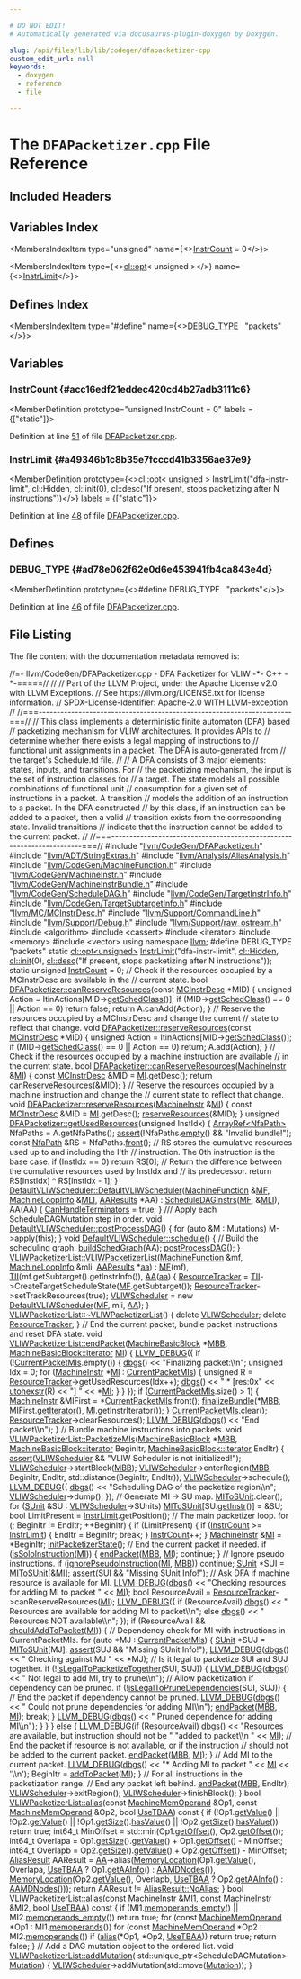 ```yaml
---

# DO NOT EDIT!
# Automatically generated via docusaurus-plugin-doxygen by Doxygen.

slug: /api/files/lib/lib/codegen/dfapacketizer-cpp
custom_edit_url: null
keywords:
  - doxygen
  - reference
  - file

---
```





# The `DFAPacketizer.cpp` File Reference

<DoxygenPage pluginConfig={pluginConfig}>



## Included Headers

<IncludesList>
<IncludesListItem
  filePath="llvm/CodeGen/DFAPacketizer.h"
  permalink="/docs/api/files/include/include/llvm/include/llvm/codegen/dfapacketizer-h"
  isLocal="true" />
<IncludesListItem
  filePath="llvm/ADT/StringExtras.h"
  permalink="/docs/api/files/include/include/llvm/include/llvm/adt/stringextras-h"
  isLocal="true" />
<IncludesListItem
  filePath="llvm/Analysis/AliasAnalysis.h"
  permalink="/docs/api/files/include/include/llvm/include/llvm/analysis/aliasanalysis-h"
  isLocal="true" />
<IncludesListItem
  filePath="llvm/CodeGen/MachineFunction.h"
  permalink="/docs/api/files/include/include/llvm/include/llvm/codegen/machinefunction-h"
  isLocal="true" />
<IncludesListItem
  filePath="llvm/CodeGen/MachineInstr.h"
  permalink="/docs/api/files/include/include/llvm/include/llvm/codegen/machineinstr-h"
  isLocal="true" />
<IncludesListItem
  filePath="llvm/CodeGen/MachineInstrBundle.h"
  permalink="/docs/api/files/include/include/llvm/include/llvm/codegen/machineinstrbundle-h"
  isLocal="true" />
<IncludesListItem
  filePath="llvm/CodeGen/ScheduleDAG.h"
  permalink="/docs/api/files/include/include/llvm/include/llvm/codegen/scheduledag-h"
  isLocal="true" />
<IncludesListItem
  filePath="llvm/CodeGen/TargetInstrInfo.h"
  permalink="/docs/api/files/include/include/llvm/include/llvm/codegen/targetinstrinfo-h"
  isLocal="true" />
<IncludesListItem
  filePath="llvm/CodeGen/TargetSubtargetInfo.h"
  permalink="/docs/api/files/include/include/llvm/include/llvm/codegen/targetsubtargetinfo-h"
  isLocal="true" />
<IncludesListItem
  filePath="llvm/MC/MCInstrDesc.h"
  permalink="/docs/api/files/include/include/llvm/include/llvm/mc/mcinstrdesc-h"
  isLocal="true" />
<IncludesListItem
  filePath="llvm/Support/CommandLine.h"
  permalink="/docs/api/files/include/include/llvm/include/llvm/support/commandline-h"
  isLocal="true" />
<IncludesListItem
  filePath="llvm/Support/Debug.h"
  permalink="/docs/api/files/include/include/llvm/include/llvm/support/debug-h"
  isLocal="true" />
<IncludesListItem
  filePath="llvm/Support/raw_ostream.h"
  permalink="/docs/api/files/include/include/llvm/include/llvm/support/raw-ostream-h"
  isLocal="true" />
<IncludesListItem
  filePath="algorithm"
  permalink=""
  isLocal="false" />
<IncludesListItem
  filePath="cassert"
  permalink=""
  isLocal="false" />
<IncludesListItem
  filePath="iterator"
  permalink=""
  isLocal="false" />
<IncludesListItem
  filePath="memory"
  permalink=""
  isLocal="false" />
<IncludesListItem
  filePath="vector"
  permalink=""
  isLocal="false" />
</IncludesList>

## Variables Index

<MembersIndex>

<MembersIndexItem
  type="unsigned"
  name={<><a href="#acc16edf21eddec420cd4b27adb3111c6">InstrCount</a> = 0</>}>
</MembersIndexItem>

<MembersIndexItem
  type={<><a href="/docs/api/classes/llvm/cl/opt">cl::opt</a>&lt; unsigned &gt;</>}
  name={<><a href="#a49346b1c8b35e7fcccd41b3356ae37e9">InstrLimit</a></>}>
</MembersIndexItem>

</MembersIndex>

## Defines Index

<MembersIndex>

<MembersIndexItem
  type="#define"
  name={<><a href="#ad78e062f62e0d6e453941fb4ca843e4d">DEBUG&#95;TYPE</a>&nbsp;&nbsp;&nbsp;&quot;packets&quot;</>}>
</MembersIndexItem>

</MembersIndex>


<SectionDefinition>

## Variables

### InstrCount {#acc16edf21eddec420cd4b27adb3111c6}

<MemberDefinition
  prototype="unsigned InstrCount = 0"
  labels = {["static"]}>

Definition at line <a href="#l00051">51</a> of file <a href="/docs/api/files/lib/lib/codegen/dfapacketizer-cpp">DFAPacketizer.cpp</a>.
</MemberDefinition>

### InstrLimit {#a49346b1c8b35e7fcccd41b3356ae37e9}

<MemberDefinition
  prototype={<>cl::opt&lt; unsigned &gt; InstrLimit(&quot;dfa-instr-limit&quot;, cl::Hidden, cl::init(0), cl::desc(&quot;If present, stops packetizing after N instructions&quot;))</>}
  labels = {["static"]}>

Definition at line <a href="#l00048">48</a> of file <a href="/docs/api/files/lib/lib/codegen/dfapacketizer-cpp">DFAPacketizer.cpp</a>.
</MemberDefinition>

</SectionDefinition>

<SectionDefinition>

## Defines

### DEBUG&#95;TYPE {#ad78e062f62e0d6e453941fb4ca843e4d}

<MemberDefinition
  prototype={<>#define DEBUG&#95;TYPE&nbsp;&nbsp;&nbsp;&quot;packets&quot;</>}>

Definition at line <a href="#l00046">46</a> of file <a href="/docs/api/files/lib/lib/codegen/dfapacketizer-cpp">DFAPacketizer.cpp</a>.
</MemberDefinition>

</SectionDefinition>

## File Listing

The file content with the documentation metadata removed is:

<ProgramListing>

<Link id="l00001" /><CodeLine lineNumber="1"><Highlight kind="comment">//=- llvm/CodeGen/DFAPacketizer.cpp - DFA Packetizer for VLIW -&#42;- C++ -&#42;-=====//</Highlight><Highlight kind="normal"></Highlight></CodeLine>
<Link id="l00002" /><CodeLine lineNumber="2"><Highlight kind="normal"></Highlight><Highlight kind="comment">//</Highlight><Highlight kind="normal"></Highlight></CodeLine>
<Link id="l00003" /><CodeLine lineNumber="3"><Highlight kind="normal"></Highlight><Highlight kind="comment">// Part of the LLVM Project, under the Apache License v2.0 with LLVM Exceptions.</Highlight><Highlight kind="normal"></Highlight></CodeLine>
<Link id="l00004" /><CodeLine lineNumber="4"><Highlight kind="normal"></Highlight><Highlight kind="comment">// See https://llvm.org/LICENSE.txt for license information.</Highlight><Highlight kind="normal"></Highlight></CodeLine>
<Link id="l00005" /><CodeLine lineNumber="5"><Highlight kind="normal"></Highlight><Highlight kind="comment">// SPDX-License-Identifier: Apache-2.0 WITH LLVM-exception</Highlight><Highlight kind="normal"></Highlight></CodeLine>
<Link id="l00006" /><CodeLine lineNumber="6"><Highlight kind="normal"></Highlight><Highlight kind="comment">//</Highlight><Highlight kind="normal"></Highlight></CodeLine>
<Link id="l00007" /><CodeLine lineNumber="7"><Highlight kind="normal"></Highlight><Highlight kind="comment">//===----------------------------------------------------------------------===//</Highlight><Highlight kind="normal"></Highlight></CodeLine>
<Link id="l00008" /><CodeLine lineNumber="8"><Highlight kind="normal"></Highlight><Highlight kind="comment">// This class implements a deterministic finite automaton (DFA) based</Highlight><Highlight kind="normal"></Highlight></CodeLine>
<Link id="l00009" /><CodeLine lineNumber="9"><Highlight kind="normal"></Highlight><Highlight kind="comment">// packetizing mechanism for VLIW architectures. It provides APIs to</Highlight><Highlight kind="normal"></Highlight></CodeLine>
<Link id="l00010" /><CodeLine lineNumber="10"><Highlight kind="normal"></Highlight><Highlight kind="comment">// determine whether there exists a legal mapping of instructions to</Highlight><Highlight kind="normal"></Highlight></CodeLine>
<Link id="l00011" /><CodeLine lineNumber="11"><Highlight kind="normal"></Highlight><Highlight kind="comment">// functional unit assignments in a packet. The DFA is auto-generated from</Highlight><Highlight kind="normal"></Highlight></CodeLine>
<Link id="l00012" /><CodeLine lineNumber="12"><Highlight kind="normal"></Highlight><Highlight kind="comment">// the target&#39;s Schedule.td file.</Highlight><Highlight kind="normal"></Highlight></CodeLine>
<Link id="l00013" /><CodeLine lineNumber="13"><Highlight kind="normal"></Highlight><Highlight kind="comment">//</Highlight><Highlight kind="normal"></Highlight></CodeLine>
<Link id="l00014" /><CodeLine lineNumber="14"><Highlight kind="normal"></Highlight><Highlight kind="comment">// A DFA consists of 3 major elements: states, inputs, and transitions. For</Highlight><Highlight kind="normal"></Highlight></CodeLine>
<Link id="l00015" /><CodeLine lineNumber="15"><Highlight kind="normal"></Highlight><Highlight kind="comment">// the packetizing mechanism, the input is the set of instruction classes for</Highlight><Highlight kind="normal"></Highlight></CodeLine>
<Link id="l00016" /><CodeLine lineNumber="16"><Highlight kind="normal"></Highlight><Highlight kind="comment">// a target. The state models all possible combinations of functional unit</Highlight><Highlight kind="normal"></Highlight></CodeLine>
<Link id="l00017" /><CodeLine lineNumber="17"><Highlight kind="normal"></Highlight><Highlight kind="comment">// consumption for a given set of instructions in a packet. A transition</Highlight><Highlight kind="normal"></Highlight></CodeLine>
<Link id="l00018" /><CodeLine lineNumber="18"><Highlight kind="normal"></Highlight><Highlight kind="comment">// models the addition of an instruction to a packet. In the DFA constructed</Highlight><Highlight kind="normal"></Highlight></CodeLine>
<Link id="l00019" /><CodeLine lineNumber="19"><Highlight kind="normal"></Highlight><Highlight kind="comment">// by this class, if an instruction can be added to a packet, then a valid</Highlight><Highlight kind="normal"></Highlight></CodeLine>
<Link id="l00020" /><CodeLine lineNumber="20"><Highlight kind="normal"></Highlight><Highlight kind="comment">// transition exists from the corresponding state. Invalid transitions</Highlight><Highlight kind="normal"></Highlight></CodeLine>
<Link id="l00021" /><CodeLine lineNumber="21"><Highlight kind="normal"></Highlight><Highlight kind="comment">// indicate that the instruction cannot be added to the current packet.</Highlight><Highlight kind="normal"></Highlight></CodeLine>
<Link id="l00022" /><CodeLine lineNumber="22"><Highlight kind="normal"></Highlight><Highlight kind="comment">//</Highlight><Highlight kind="normal"></Highlight></CodeLine>
<Link id="l00023" /><CodeLine lineNumber="23"><Highlight kind="normal"></Highlight><Highlight kind="comment">//===----------------------------------------------------------------------===//</Highlight><Highlight kind="normal"></Highlight></CodeLine>
<Link id="l00024" /><CodeLine lineNumber="24"><Highlight kind="normal"></Highlight></CodeLine>
<Link id="l00025" /><CodeLine lineNumber="25"><Highlight kind="normal"></Highlight><Highlight kind="preprocessor">#include &quot;<a href="/docs/api/files/include/include/llvm/include/llvm/codegen/dfapacketizer-h">llvm/CodeGen/DFAPacketizer.h</a>&quot;</Highlight><Highlight kind="normal"></Highlight></CodeLine>
<Link id="l00026" /><CodeLine lineNumber="26"><Highlight kind="normal"></Highlight><Highlight kind="preprocessor">#include &quot;<a href="/docs/api/files/include/include/llvm/include/llvm/adt/stringextras-h">llvm/ADT/StringExtras.h</a>&quot;</Highlight><Highlight kind="normal"></Highlight></CodeLine>
<Link id="l00027" /><CodeLine lineNumber="27"><Highlight kind="normal"></Highlight><Highlight kind="preprocessor">#include &quot;<a href="/docs/api/files/include/include/llvm/include/llvm/analysis/aliasanalysis-h">llvm/Analysis/AliasAnalysis.h</a>&quot;</Highlight><Highlight kind="normal"></Highlight></CodeLine>
<Link id="l00028" /><CodeLine lineNumber="28"><Highlight kind="normal"></Highlight><Highlight kind="preprocessor">#include &quot;<a href="/docs/api/files/include/include/llvm/include/llvm/codegen/machinefunction-h">llvm/CodeGen/MachineFunction.h</a>&quot;</Highlight><Highlight kind="normal"></Highlight></CodeLine>
<Link id="l00029" /><CodeLine lineNumber="29"><Highlight kind="normal"></Highlight><Highlight kind="preprocessor">#include &quot;<a href="/docs/api/files/include/include/llvm/include/llvm/codegen/machineinstr-h">llvm/CodeGen/MachineInstr.h</a>&quot;</Highlight><Highlight kind="normal"></Highlight></CodeLine>
<Link id="l00030" /><CodeLine lineNumber="30"><Highlight kind="normal"></Highlight><Highlight kind="preprocessor">#include &quot;<a href="/docs/api/files/include/include/llvm/include/llvm/codegen/machineinstrbundle-h">llvm/CodeGen/MachineInstrBundle.h</a>&quot;</Highlight><Highlight kind="normal"></Highlight></CodeLine>
<Link id="l00031" /><CodeLine lineNumber="31"><Highlight kind="normal"></Highlight><Highlight kind="preprocessor">#include &quot;<a href="/docs/api/files/include/include/llvm/include/llvm/codegen/scheduledag-h">llvm/CodeGen/ScheduleDAG.h</a>&quot;</Highlight><Highlight kind="normal"></Highlight></CodeLine>
<Link id="l00032" /><CodeLine lineNumber="32"><Highlight kind="normal"></Highlight><Highlight kind="preprocessor">#include &quot;<a href="/docs/api/files/include/include/llvm/include/llvm/codegen/targetinstrinfo-h">llvm/CodeGen/TargetInstrInfo.h</a>&quot;</Highlight><Highlight kind="normal"></Highlight></CodeLine>
<Link id="l00033" /><CodeLine lineNumber="33"><Highlight kind="normal"></Highlight><Highlight kind="preprocessor">#include &quot;<a href="/docs/api/files/include/include/llvm/include/llvm/codegen/targetsubtargetinfo-h">llvm/CodeGen/TargetSubtargetInfo.h</a>&quot;</Highlight><Highlight kind="normal"></Highlight></CodeLine>
<Link id="l00034" /><CodeLine lineNumber="34"><Highlight kind="normal"></Highlight><Highlight kind="preprocessor">#include &quot;<a href="/docs/api/files/include/include/llvm/include/llvm/mc/mcinstrdesc-h">llvm/MC/MCInstrDesc.h</a>&quot;</Highlight><Highlight kind="normal"></Highlight></CodeLine>
<Link id="l00035" /><CodeLine lineNumber="35"><Highlight kind="normal"></Highlight><Highlight kind="preprocessor">#include &quot;<a href="/docs/api/files/include/include/llvm/include/llvm/support/commandline-h">llvm/Support/CommandLine.h</a>&quot;</Highlight><Highlight kind="normal"></Highlight></CodeLine>
<Link id="l00036" /><CodeLine lineNumber="36"><Highlight kind="normal"></Highlight><Highlight kind="preprocessor">#include &quot;<a href="/docs/api/files/include/include/llvm/include/llvm/support/debug-h">llvm/Support/Debug.h</a>&quot;</Highlight><Highlight kind="normal"></Highlight></CodeLine>
<Link id="l00037" /><CodeLine lineNumber="37"><Highlight kind="normal"></Highlight><Highlight kind="preprocessor">#include &quot;<a href="/docs/api/files/include/include/llvm/include/llvm/support/raw-ostream-h">llvm/Support/raw&#95;ostream.h</a>&quot;</Highlight><Highlight kind="normal"></Highlight></CodeLine>
<Link id="l00038" /><CodeLine lineNumber="38"><Highlight kind="normal"></Highlight><Highlight kind="preprocessor">#include &lt;algorithm&gt;</Highlight><Highlight kind="normal"></Highlight></CodeLine>
<Link id="l00039" /><CodeLine lineNumber="39"><Highlight kind="normal"></Highlight><Highlight kind="preprocessor">#include &lt;cassert&gt;</Highlight><Highlight kind="normal"></Highlight></CodeLine>
<Link id="l00040" /><CodeLine lineNumber="40"><Highlight kind="normal"></Highlight><Highlight kind="preprocessor">#include &lt;iterator&gt;</Highlight><Highlight kind="normal"></Highlight></CodeLine>
<Link id="l00041" /><CodeLine lineNumber="41"><Highlight kind="normal"></Highlight><Highlight kind="preprocessor">#include &lt;memory&gt;</Highlight><Highlight kind="normal"></Highlight></CodeLine>
<Link id="l00042" /><CodeLine lineNumber="42"><Highlight kind="normal"></Highlight><Highlight kind="preprocessor">#include &lt;vector&gt;</Highlight><Highlight kind="normal"></Highlight></CodeLine>
<Link id="l00043" /><CodeLine lineNumber="43"><Highlight kind="normal"></Highlight></CodeLine>
<Link id="l00044" /><CodeLine lineNumber="44"><Highlight kind="normal"></Highlight><Highlight kind="keyword">using namespace </Highlight><Highlight kind="normal"><a href="/docs/api/namespaces/llvm">llvm</a>;</Highlight></CodeLine>
<Link id="l00045" /><CodeLine lineNumber="45"><Highlight kind="normal"></Highlight></CodeLine>
<Link id="l00046" /><CodeLine lineNumber="46" lineLink="#ad78e062f62e0d6e453941fb4ca843e4d"><Highlight kind="normal"></Highlight><Highlight kind="preprocessor">#define DEBUG&#95;TYPE &quot;packets&quot;</Highlight><Highlight kind="normal"></Highlight></CodeLine>
<Link id="l00047" /><CodeLine lineNumber="47"><Highlight kind="normal"></Highlight></CodeLine>
<Link id="l00048" /><CodeLine lineNumber="48" lineLink="#a49346b1c8b35e7fcccd41b3356ae37e9"><Highlight kind="normal"></Highlight><Highlight kind="keyword">static</Highlight><Highlight kind="normal"> <a href="/docs/api/classes/llvm/cl/opt">cl::opt&lt;unsigned&gt;</a> <a href="#a49346b1c8b35e7fcccd41b3356ae37e9">InstrLimit</a>(</Highlight><Highlight kind="stringliteral">&quot;dfa-instr-limit&quot;</Highlight><Highlight kind="normal">, <a href="/docs/api/namespaces/llvm/cl/#a68075925a54790e71ca790e1d4f21a40a263ac008d8d31f13ce460395fc4cf7e6">cl::Hidden</a>,</Highlight></CodeLine>
<Link id="l00049" /><CodeLine lineNumber="49"><Highlight kind="normal">  <a href="/docs/api/namespaces/llvm/cl/#ac12e6a8f3a1b511f0dee2ed6de0ae806">cl::init</a>(0), <a href="/docs/api/structs/llvm/cl/desc">cl::desc</a>(</Highlight><Highlight kind="stringliteral">&quot;If present, stops packetizing after N instructions&quot;</Highlight><Highlight kind="normal">));</Highlight></CodeLine>
<Link id="l00050" /><CodeLine lineNumber="50"><Highlight kind="normal"></Highlight></CodeLine>
<Link id="l00051" /><CodeLine lineNumber="51" lineLink="#acc16edf21eddec420cd4b27adb3111c6"><Highlight kind="normal"></Highlight><Highlight kind="keyword">static</Highlight><Highlight kind="normal"> </Highlight><Highlight kind="keywordtype">unsigned</Highlight><Highlight kind="normal"> <a href="#acc16edf21eddec420cd4b27adb3111c6">InstrCount</a> = 0;</Highlight></CodeLine>
<Link id="l00052" /><CodeLine lineNumber="52"><Highlight kind="normal"></Highlight></CodeLine>
<Link id="l00053" /><CodeLine lineNumber="53"><Highlight kind="normal"></Highlight><Highlight kind="comment">// Check if the resources occupied by a MCInstrDesc are available in the</Highlight><Highlight kind="normal"></Highlight></CodeLine>
<Link id="l00054" /><CodeLine lineNumber="54"><Highlight kind="normal"></Highlight><Highlight kind="comment">// current state.</Highlight><Highlight kind="normal"></Highlight></CodeLine>
<Link id="l00055" /><CodeLine lineNumber="55" lineLink="/docs/api/classes/llvm/dfapacketizer/#a7d2a8458e65d32d20a3ff84610bef308"><Highlight kind="normal"></Highlight><Highlight kind="keywordtype">bool</Highlight><Highlight kind="normal"> <a href="/docs/api/classes/llvm/dfapacketizer/#a7d2a8458e65d32d20a3ff84610bef308">DFAPacketizer::canReserveResources</a>(</Highlight><Highlight kind="keyword">const</Highlight><Highlight kind="normal"> <a href="/docs/api/classes/llvm/mcinstrdesc">MCInstrDesc</a> &#42;MID) &#123;</Highlight></CodeLine>
<Link id="l00056" /><CodeLine lineNumber="56"><Highlight kind="normal">  </Highlight><Highlight kind="keywordtype">unsigned</Highlight><Highlight kind="normal"> Action = ItinActions&#91;MID-&gt;<a href="/docs/api/classes/llvm/mcinstrdesc/#a03a564c2840cb8d27314596549fc04b8">getSchedClass</a>()&#93;;</Highlight></CodeLine>
<Link id="l00057" /><CodeLine lineNumber="57"><Highlight kind="normal">  </Highlight><Highlight kind="keywordflow">if</Highlight><Highlight kind="normal"> (MID-&gt;<a href="/docs/api/classes/llvm/mcinstrdesc/#a03a564c2840cb8d27314596549fc04b8">getSchedClass</a>() == 0 || Action == 0)</Highlight></CodeLine>
<Link id="l00058" /><CodeLine lineNumber="58"><Highlight kind="normal">    </Highlight><Highlight kind="keywordflow">return</Highlight><Highlight kind="normal"> </Highlight><Highlight kind="keyword">false</Highlight><Highlight kind="normal">;</Highlight></CodeLine>
<Link id="l00059" /><CodeLine lineNumber="59"><Highlight kind="normal">  </Highlight><Highlight kind="keywordflow">return</Highlight><Highlight kind="normal"> A.canAdd(Action);</Highlight></CodeLine>
<Link id="l00060" /><CodeLine lineNumber="60"><Highlight kind="normal">&#125;</Highlight></CodeLine>
<Link id="l00061" /><CodeLine lineNumber="61"><Highlight kind="normal"></Highlight></CodeLine>
<Link id="l00062" /><CodeLine lineNumber="62"><Highlight kind="normal"></Highlight><Highlight kind="comment">// Reserve the resources occupied by a MCInstrDesc and change the current</Highlight><Highlight kind="normal"></Highlight></CodeLine>
<Link id="l00063" /><CodeLine lineNumber="63"><Highlight kind="normal"></Highlight><Highlight kind="comment">// state to reflect that change.</Highlight><Highlight kind="normal"></Highlight></CodeLine>
<Link id="l00064" /><CodeLine lineNumber="64" lineLink="/docs/api/classes/llvm/dfapacketizer/#a9d9616a84ad6dd4722956b2765d5017b"><Highlight kind="normal"></Highlight><Highlight kind="keywordtype">void</Highlight><Highlight kind="normal"> <a href="/docs/api/classes/llvm/dfapacketizer/#a9d9616a84ad6dd4722956b2765d5017b">DFAPacketizer::reserveResources</a>(</Highlight><Highlight kind="keyword">const</Highlight><Highlight kind="normal"> <a href="/docs/api/classes/llvm/mcinstrdesc">MCInstrDesc</a> &#42;MID) &#123;</Highlight></CodeLine>
<Link id="l00065" /><CodeLine lineNumber="65"><Highlight kind="normal">  </Highlight><Highlight kind="keywordtype">unsigned</Highlight><Highlight kind="normal"> Action = ItinActions&#91;MID-&gt;<a href="/docs/api/classes/llvm/mcinstrdesc/#a03a564c2840cb8d27314596549fc04b8">getSchedClass</a>()&#93;;</Highlight></CodeLine>
<Link id="l00066" /><CodeLine lineNumber="66"><Highlight kind="normal">  </Highlight><Highlight kind="keywordflow">if</Highlight><Highlight kind="normal"> (MID-&gt;<a href="/docs/api/classes/llvm/mcinstrdesc/#a03a564c2840cb8d27314596549fc04b8">getSchedClass</a>() == 0 || Action == 0)</Highlight></CodeLine>
<Link id="l00067" /><CodeLine lineNumber="67"><Highlight kind="normal">    </Highlight><Highlight kind="keywordflow">return</Highlight><Highlight kind="normal">;</Highlight></CodeLine>
<Link id="l00068" /><CodeLine lineNumber="68"><Highlight kind="normal">  A.add(Action);</Highlight></CodeLine>
<Link id="l00069" /><CodeLine lineNumber="69"><Highlight kind="normal">&#125;</Highlight></CodeLine>
<Link id="l00070" /><CodeLine lineNumber="70"><Highlight kind="normal"></Highlight></CodeLine>
<Link id="l00071" /><CodeLine lineNumber="71"><Highlight kind="normal"></Highlight><Highlight kind="comment">// Check if the resources occupied by a machine instruction are available</Highlight><Highlight kind="normal"></Highlight></CodeLine>
<Link id="l00072" /><CodeLine lineNumber="72"><Highlight kind="normal"></Highlight><Highlight kind="comment">// in the current state.</Highlight><Highlight kind="normal"></Highlight></CodeLine>
<Link id="l00073" /><CodeLine lineNumber="73" lineLink="/docs/api/classes/llvm/dfapacketizer/#aa494c1ccd323f2e4cd325d0ae84287f8"><Highlight kind="normal"></Highlight><Highlight kind="keywordtype">bool</Highlight><Highlight kind="normal"> <a href="/docs/api/classes/llvm/dfapacketizer/#a7d2a8458e65d32d20a3ff84610bef308">DFAPacketizer::canReserveResources</a>(<a href="/docs/api/classes/llvm/machineinstr">MachineInstr</a> &amp;<a href="/docs/api/files/lib/lib/codegen/lib/codegen/globalisel/irtranslator-cpp/#abe44dfdea65b4f7e11e0a608ab708b76">MI</a>) &#123;</Highlight></CodeLine>
<Link id="l00074" /><CodeLine lineNumber="74"><Highlight kind="normal">  </Highlight><Highlight kind="keyword">const</Highlight><Highlight kind="normal"> <a href="/docs/api/classes/llvm/mcinstrdesc">MCInstrDesc</a> &amp;MID = <a href="/docs/api/files/lib/lib/codegen/lib/codegen/globalisel/irtranslator-cpp/#abe44dfdea65b4f7e11e0a608ab708b76">MI</a>.getDesc();</Highlight></CodeLine>
<Link id="l00075" /><CodeLine lineNumber="75"><Highlight kind="normal">  </Highlight><Highlight kind="keywordflow">return</Highlight><Highlight kind="normal"> <a href="/docs/api/classes/llvm/dfapacketizer/#a7d2a8458e65d32d20a3ff84610bef308">canReserveResources</a>(&amp;MID);</Highlight></CodeLine>
<Link id="l00076" /><CodeLine lineNumber="76"><Highlight kind="normal">&#125;</Highlight></CodeLine>
<Link id="l00077" /><CodeLine lineNumber="77"><Highlight kind="normal"></Highlight></CodeLine>
<Link id="l00078" /><CodeLine lineNumber="78"><Highlight kind="normal"></Highlight><Highlight kind="comment">// Reserve the resources occupied by a machine instruction and change the</Highlight><Highlight kind="normal"></Highlight></CodeLine>
<Link id="l00079" /><CodeLine lineNumber="79"><Highlight kind="normal"></Highlight><Highlight kind="comment">// current state to reflect that change.</Highlight><Highlight kind="normal"></Highlight></CodeLine>
<Link id="l00080" /><CodeLine lineNumber="80" lineLink="/docs/api/classes/llvm/dfapacketizer/#ab125ad75eb5ad112b53b0877d6b0585a"><Highlight kind="normal"></Highlight><Highlight kind="keywordtype">void</Highlight><Highlight kind="normal"> <a href="/docs/api/classes/llvm/dfapacketizer/#a9d9616a84ad6dd4722956b2765d5017b">DFAPacketizer::reserveResources</a>(<a href="/docs/api/classes/llvm/machineinstr">MachineInstr</a> &amp;<a href="/docs/api/files/lib/lib/codegen/lib/codegen/globalisel/irtranslator-cpp/#abe44dfdea65b4f7e11e0a608ab708b76">MI</a>) &#123;</Highlight></CodeLine>
<Link id="l00081" /><CodeLine lineNumber="81"><Highlight kind="normal">  </Highlight><Highlight kind="keyword">const</Highlight><Highlight kind="normal"> <a href="/docs/api/classes/llvm/mcinstrdesc">MCInstrDesc</a> &amp;MID = <a href="/docs/api/files/lib/lib/codegen/lib/codegen/globalisel/irtranslator-cpp/#abe44dfdea65b4f7e11e0a608ab708b76">MI</a>.getDesc();</Highlight></CodeLine>
<Link id="l00082" /><CodeLine lineNumber="82"><Highlight kind="normal">  <a href="/docs/api/classes/llvm/dfapacketizer/#a9d9616a84ad6dd4722956b2765d5017b">reserveResources</a>(&amp;MID);</Highlight></CodeLine>
<Link id="l00083" /><CodeLine lineNumber="83"><Highlight kind="normal">&#125;</Highlight></CodeLine>
<Link id="l00084" /><CodeLine lineNumber="84"><Highlight kind="normal"></Highlight></CodeLine>
<Link id="l00085" /><CodeLine lineNumber="85" lineLink="/docs/api/classes/llvm/dfapacketizer/#a0afd27b8b7741b32607d3c24dd91eff5"><Highlight kind="normal"></Highlight><Highlight kind="keywordtype">unsigned</Highlight><Highlight kind="normal"> <a href="/docs/api/classes/llvm/dfapacketizer/#a0afd27b8b7741b32607d3c24dd91eff5">DFAPacketizer::getUsedResources</a>(</Highlight><Highlight kind="keywordtype">unsigned</Highlight><Highlight kind="normal"> InstIdx) &#123;</Highlight></CodeLine>
<Link id="l00086" /><CodeLine lineNumber="86"><Highlight kind="normal">  <a href="/docs/api/classes/llvm/arrayref">ArrayRef&lt;NfaPath&gt;</a> NfaPaths = A.getNfaPaths();</Highlight></CodeLine>
<Link id="l00087" /><CodeLine lineNumber="87"><Highlight kind="normal">  <a href="/docs/api/files/lib/lib/target/lib/target/amdgpu/silowercontrolflow-cpp/#a4868c5d81c5ccc98c47aeab6244346a0">assert</a>(!NfaPaths.<a href="/docs/api/classes/llvm/arrayref/#ac835b8735b1b2faec0efdca236e37d94">empty</a>() &amp;&amp; </Highlight><Highlight kind="stringliteral">&quot;Invalid bundle!&quot;</Highlight><Highlight kind="normal">);</Highlight></CodeLine>
<Link id="l00088" /><CodeLine lineNumber="88"><Highlight kind="normal">  </Highlight><Highlight kind="keyword">const</Highlight><Highlight kind="normal"> <a href="/docs/api/namespaces/llvm/#a7c51673db3dd1c6d2088fc30224393d3">NfaPath</a> &amp;RS = NfaPaths.<a href="/docs/api/classes/llvm/arrayref/#a721fc555cb3d8dc2a1a680dcc2ce69b2">front</a>();</Highlight></CodeLine>
<Link id="l00089" /><CodeLine lineNumber="89"><Highlight kind="normal"></Highlight></CodeLine>
<Link id="l00090" /><CodeLine lineNumber="90"><Highlight kind="normal">  </Highlight><Highlight kind="comment">// RS stores the cumulative resources used up to and including the I&#39;th</Highlight><Highlight kind="normal"></Highlight></CodeLine>
<Link id="l00091" /><CodeLine lineNumber="91"><Highlight kind="normal">  </Highlight><Highlight kind="comment">// instruction. The 0th instruction is the base case.</Highlight><Highlight kind="normal"></Highlight></CodeLine>
<Link id="l00092" /><CodeLine lineNumber="92"><Highlight kind="normal">  </Highlight><Highlight kind="keywordflow">if</Highlight><Highlight kind="normal"> (InstIdx == 0)</Highlight></CodeLine>
<Link id="l00093" /><CodeLine lineNumber="93"><Highlight kind="normal">    </Highlight><Highlight kind="keywordflow">return</Highlight><Highlight kind="normal"> RS&#91;0&#93;;</Highlight></CodeLine>
<Link id="l00094" /><CodeLine lineNumber="94"><Highlight kind="normal">  </Highlight><Highlight kind="comment">// Return the difference between the cumulative resources used by InstIdx and</Highlight><Highlight kind="normal"></Highlight></CodeLine>
<Link id="l00095" /><CodeLine lineNumber="95"><Highlight kind="normal">  </Highlight><Highlight kind="comment">// its predecessor.</Highlight><Highlight kind="normal"></Highlight></CodeLine>
<Link id="l00096" /><CodeLine lineNumber="96"><Highlight kind="normal">  </Highlight><Highlight kind="keywordflow">return</Highlight><Highlight kind="normal"> RS&#91;InstIdx&#93; ^ RS&#91;InstIdx - 1&#93;;</Highlight></CodeLine>
<Link id="l00097" /><CodeLine lineNumber="97"><Highlight kind="normal">&#125;</Highlight></CodeLine>
<Link id="l00098" /><CodeLine lineNumber="98"><Highlight kind="normal"></Highlight></CodeLine>
<Link id="l00099" /><CodeLine lineNumber="99" lineLink="/docs/api/classes/llvm/defaultvliwscheduler/#a7c1a62bfba2908fff478bff6b2242d23"><Highlight kind="normal"><a href="/docs/api/classes/llvm/defaultvliwscheduler/#a7c1a62bfba2908fff478bff6b2242d23">DefaultVLIWScheduler::DefaultVLIWScheduler</a>(<a href="/docs/api/classes/llvm/machinefunction">MachineFunction</a> &amp;<a href="/docs/api/classes/llvm/scheduledag/#a5a3d3d075a208011a24a0918b58d7daa">MF</a>,</Highlight></CodeLine>
<Link id="l00100" /><CodeLine lineNumber="100"><Highlight kind="normal">                                           <a href="/docs/api/classes/llvm/machineloopinfo">MachineLoopInfo</a> &amp;<a href="/docs/api/classes/llvm/scheduledaginstrs/#ad2b3e1939f6f39819ad55c714deefad6">MLI</a>,</Highlight></CodeLine>
<Link id="l00101" /><CodeLine lineNumber="101"><Highlight kind="normal">                                           <a href="/docs/api/classes/llvm/aaresults">AAResults</a> &#42;AA)</Highlight></CodeLine>
<Link id="l00102" /><CodeLine lineNumber="102"><Highlight kind="normal">    : <a href="/docs/api/classes/llvm/scheduledaginstrs/#a5bcb745a3e78c329d1431608b1f51c25">ScheduleDAGInstrs</a>(<a href="/docs/api/classes/llvm/scheduledag/#a5a3d3d075a208011a24a0918b58d7daa">MF</a>, &amp;<a href="/docs/api/classes/llvm/scheduledaginstrs/#ad2b3e1939f6f39819ad55c714deefad6">MLI</a>), AA(AA) &#123;</Highlight></CodeLine>
<Link id="l00103" /><CodeLine lineNumber="103"><Highlight kind="normal">  <a href="/docs/api/classes/llvm/scheduledaginstrs/#a2ad332011e2040d133de24f33cf3f4cd">CanHandleTerminators</a> = </Highlight><Highlight kind="keyword">true</Highlight><Highlight kind="normal">;</Highlight></CodeLine>
<Link id="l00104" /><CodeLine lineNumber="104"><Highlight kind="normal">&#125;</Highlight></CodeLine>
<Link id="l00105" /><CodeLine lineNumber="105"><Highlight kind="normal"></Highlight><Highlight kind="comment"></Highlight></CodeLine>
<Link id="l00106" /><CodeLine lineNumber="106"><Highlight kind="comment">/// Apply each ScheduleDAGMutation step in order.</Highlight><Highlight kind="normal"></Highlight></CodeLine>
<Link id="l00107" /><CodeLine lineNumber="107" lineLink="/docs/api/classes/llvm/defaultvliwscheduler/#a2203099858cd3897b63e5361be52a1cd"><Highlight kind="normal"></Highlight><Highlight kind="keywordtype">void</Highlight><Highlight kind="normal"> <a href="/docs/api/classes/llvm/defaultvliwscheduler/#a2203099858cd3897b63e5361be52a1cd">DefaultVLIWScheduler::postProcessDAG</a>() &#123;</Highlight></CodeLine>
<Link id="l00108" /><CodeLine lineNumber="108"><Highlight kind="normal">  </Highlight><Highlight kind="keywordflow">for</Highlight><Highlight kind="normal"> (</Highlight><Highlight kind="keyword">auto</Highlight><Highlight kind="normal"> &amp;M : Mutations)</Highlight></CodeLine>
<Link id="l00109" /><CodeLine lineNumber="109"><Highlight kind="normal">    M-&gt;apply(</Highlight><Highlight kind="keyword">this</Highlight><Highlight kind="normal">);</Highlight></CodeLine>
<Link id="l00110" /><CodeLine lineNumber="110"><Highlight kind="normal">&#125;</Highlight></CodeLine>
<Link id="l00111" /><CodeLine lineNumber="111"><Highlight kind="normal"></Highlight></CodeLine>
<Link id="l00112" /><CodeLine lineNumber="112" lineLink="/docs/api/classes/llvm/defaultvliwscheduler/#a72b9c4f9a9fe8ef321b387a3cfca73cd"><Highlight kind="normal"></Highlight><Highlight kind="keywordtype">void</Highlight><Highlight kind="normal"> <a href="/docs/api/classes/llvm/defaultvliwscheduler/#a72b9c4f9a9fe8ef321b387a3cfca73cd">DefaultVLIWScheduler::schedule</a>() &#123;</Highlight></CodeLine>
<Link id="l00113" /><CodeLine lineNumber="113"><Highlight kind="normal">  </Highlight><Highlight kind="comment">// Build the scheduling graph.</Highlight><Highlight kind="normal"></Highlight></CodeLine>
<Link id="l00114" /><CodeLine lineNumber="114"><Highlight kind="normal">  <a href="/docs/api/classes/llvm/scheduledaginstrs/#ab580983de4f7b69ebcca992be9cb3223">buildSchedGraph</a>(AA);</Highlight></CodeLine>
<Link id="l00115" /><CodeLine lineNumber="115"><Highlight kind="normal">  <a href="/docs/api/classes/llvm/defaultvliwscheduler/#a2203099858cd3897b63e5361be52a1cd">postProcessDAG</a>();</Highlight></CodeLine>
<Link id="l00116" /><CodeLine lineNumber="116"><Highlight kind="normal">&#125;</Highlight></CodeLine>
<Link id="l00117" /><CodeLine lineNumber="117"><Highlight kind="normal"></Highlight></CodeLine>
<Link id="l00118" /><CodeLine lineNumber="118" lineLink="/docs/api/classes/llvm/vliwpacketizerlist/#a1535a24a0c1b6049bba8cce276f8033f"><Highlight kind="normal"><a href="/docs/api/classes/llvm/vliwpacketizerlist/#a1535a24a0c1b6049bba8cce276f8033f">VLIWPacketizerList::VLIWPacketizerList</a>(<a href="/docs/api/classes/llvm/machinefunction">MachineFunction</a> &amp;mf,</Highlight></CodeLine>
<Link id="l00119" /><CodeLine lineNumber="119"><Highlight kind="normal">                                       <a href="/docs/api/classes/llvm/machineloopinfo">MachineLoopInfo</a> &amp;mli, <a href="/docs/api/classes/llvm/aaresults">AAResults</a> &#42;<a href="/docs/api/files/lib/lib/analysis/aliasanalysis-cpp/#a74b87337454200d4d33f80c4663dc5e5">aa</a>)</Highlight></CodeLine>
<Link id="l00120" /><CodeLine lineNumber="120"><Highlight kind="normal">    : <a href="/docs/api/classes/llvm/vliwpacketizerlist/#a12b3d85290b815a7b870ea1b841d4288">MF</a>(mf), <a href="/docs/api/classes/llvm/vliwpacketizerlist/#a4f50fd2b4dcd0bfcb409df2903776f45">TII</a>(mf.getSubtarget().getInstrInfo()), <a href="/docs/api/classes/llvm/vliwpacketizerlist/#a34cd7219145832625cfe1d7b5b873c7d">AA</a>(<a href="/docs/api/files/lib/lib/analysis/aliasanalysis-cpp/#a74b87337454200d4d33f80c4663dc5e5">aa</a>) &#123;</Highlight></CodeLine>
<Link id="l00121" /><CodeLine lineNumber="121"><Highlight kind="normal">  <a href="/docs/api/classes/llvm/vliwpacketizerlist/#aa563675151ea61dfc14e8dd078327bc9">ResourceTracker</a> = <a href="/docs/api/classes/llvm/vliwpacketizerlist/#a4f50fd2b4dcd0bfcb409df2903776f45">TII</a>-&gt;CreateTargetScheduleState(<a href="/docs/api/classes/llvm/vliwpacketizerlist/#a12b3d85290b815a7b870ea1b841d4288">MF</a>.getSubtarget());</Highlight></CodeLine>
<Link id="l00122" /><CodeLine lineNumber="122"><Highlight kind="normal">  <a href="/docs/api/classes/llvm/vliwpacketizerlist/#aa563675151ea61dfc14e8dd078327bc9">ResourceTracker</a>-&gt;setTrackResources(</Highlight><Highlight kind="keyword">true</Highlight><Highlight kind="normal">);</Highlight></CodeLine>
<Link id="l00123" /><CodeLine lineNumber="123"><Highlight kind="normal">  <a href="/docs/api/classes/llvm/vliwpacketizerlist/#a8bc4ef70bbaad0768409bc9bc56865ea">VLIWScheduler</a> = </Highlight><Highlight kind="keyword">new</Highlight><Highlight kind="normal"> <a href="/docs/api/classes/llvm/defaultvliwscheduler">DefaultVLIWScheduler</a>(<a href="/docs/api/classes/llvm/vliwpacketizerlist/#a12b3d85290b815a7b870ea1b841d4288">MF</a>, mli, <a href="/docs/api/classes/llvm/vliwpacketizerlist/#a34cd7219145832625cfe1d7b5b873c7d">AA</a>);</Highlight></CodeLine>
<Link id="l00124" /><CodeLine lineNumber="124"><Highlight kind="normal">&#125;</Highlight></CodeLine>
<Link id="l00125" /><CodeLine lineNumber="125"><Highlight kind="normal"></Highlight></CodeLine>
<Link id="l00126" /><CodeLine lineNumber="126" lineLink="/docs/api/classes/llvm/vliwpacketizerlist/#a99817b33ea35dd4c95d91d34d1f94a43"><Highlight kind="normal"><a href="/docs/api/classes/llvm/vliwpacketizerlist/#a99817b33ea35dd4c95d91d34d1f94a43">VLIWPacketizerList::~VLIWPacketizerList</a>() &#123;</Highlight></CodeLine>
<Link id="l00127" /><CodeLine lineNumber="127"><Highlight kind="normal">  </Highlight><Highlight kind="keyword">delete</Highlight><Highlight kind="normal"> <a href="/docs/api/classes/llvm/vliwpacketizerlist/#a8bc4ef70bbaad0768409bc9bc56865ea">VLIWScheduler</a>;</Highlight></CodeLine>
<Link id="l00128" /><CodeLine lineNumber="128"><Highlight kind="normal">  </Highlight><Highlight kind="keyword">delete</Highlight><Highlight kind="normal"> <a href="/docs/api/classes/llvm/vliwpacketizerlist/#aa563675151ea61dfc14e8dd078327bc9">ResourceTracker</a>;</Highlight></CodeLine>
<Link id="l00129" /><CodeLine lineNumber="129"><Highlight kind="normal">&#125;</Highlight></CodeLine>
<Link id="l00130" /><CodeLine lineNumber="130"><Highlight kind="normal"></Highlight></CodeLine>
<Link id="l00131" /><CodeLine lineNumber="131"><Highlight kind="normal"></Highlight><Highlight kind="comment">// End the current packet, bundle packet instructions and reset DFA state.</Highlight><Highlight kind="normal"></Highlight></CodeLine>
<Link id="l00132" /><CodeLine lineNumber="132" lineLink="/docs/api/classes/llvm/vliwpacketizerlist/#ac05188b9f403d9279681683e2a7b3d3e"><Highlight kind="normal"></Highlight><Highlight kind="keywordtype">void</Highlight><Highlight kind="normal"> <a href="/docs/api/classes/llvm/vliwpacketizerlist/#ac05188b9f403d9279681683e2a7b3d3e">VLIWPacketizerList::endPacket</a>(<a href="/docs/api/classes/llvm/machinebasicblock">MachineBasicBlock</a> &#42;<a href="/docs/api/files/lib/lib/target/lib/target/arm/armslshardening-cpp/#a5958512eae2979bd2eb383977996a600">MBB</a>,</Highlight></CodeLine>
<Link id="l00133" /><CodeLine lineNumber="133"><Highlight kind="normal">                                   <a href="/docs/api/classes/llvm/machinebasicblock/#ae34c996b58df9b9ce6695a0c8b70c533">MachineBasicBlock::iterator</a> <a href="/docs/api/files/lib/lib/codegen/lib/codegen/globalisel/irtranslator-cpp/#abe44dfdea65b4f7e11e0a608ab708b76">MI</a>) &#123;</Highlight></CodeLine>
<Link id="l00134" /><CodeLine lineNumber="134"><Highlight kind="normal">  <a href="/docs/api/files/include/include/llvm/include/llvm/support/debug-h/#a196897517069dda1bdb549e24468f7d7">LLVM&#95;DEBUG</a>(&#123;</Highlight></CodeLine>
<Link id="l00135" /><CodeLine lineNumber="135"><Highlight kind="normal">    </Highlight><Highlight kind="keywordflow">if</Highlight><Highlight kind="normal"> (!<a href="/docs/api/classes/llvm/vliwpacketizerlist/#a6ce4208a9adff0d4c41486339da72880">CurrentPacketMIs</a>.empty()) &#123;</Highlight></CodeLine>
<Link id="l00136" /><CodeLine lineNumber="136"><Highlight kind="normal">      <a href="/docs/api/namespaces/llvm/#a7c46c742c31be54870e2038048e6b391">dbgs</a>() &lt;&lt; </Highlight><Highlight kind="stringliteral">&quot;Finalizing packet:\\n&quot;</Highlight><Highlight kind="normal">;</Highlight></CodeLine>
<Link id="l00137" /><CodeLine lineNumber="137"><Highlight kind="normal">      </Highlight><Highlight kind="keywordtype">unsigned</Highlight><Highlight kind="normal"> Idx = 0;</Highlight></CodeLine>
<Link id="l00138" /><CodeLine lineNumber="138"><Highlight kind="normal">      </Highlight><Highlight kind="keywordflow">for</Highlight><Highlight kind="normal"> (<a href="/docs/api/classes/llvm/machineinstr">MachineInstr</a> &#42;<a href="/docs/api/files/lib/lib/codegen/lib/codegen/globalisel/irtranslator-cpp/#abe44dfdea65b4f7e11e0a608ab708b76">MI</a> : <a href="/docs/api/classes/llvm/vliwpacketizerlist/#a6ce4208a9adff0d4c41486339da72880">CurrentPacketMIs</a>) &#123;</Highlight></CodeLine>
<Link id="l00139" /><CodeLine lineNumber="139"><Highlight kind="normal">        </Highlight><Highlight kind="keywordtype">unsigned</Highlight><Highlight kind="normal"> R = <a href="/docs/api/classes/llvm/vliwpacketizerlist/#aa563675151ea61dfc14e8dd078327bc9">ResourceTracker</a>-&gt;getUsedResources(Idx++);</Highlight></CodeLine>
<Link id="l00140" /><CodeLine lineNumber="140"><Highlight kind="normal">        <a href="/docs/api/namespaces/llvm/#a7c46c742c31be54870e2038048e6b391">dbgs</a>() &lt;&lt; </Highlight><Highlight kind="stringliteral">&quot; &#42; &#91;res:0x&quot;</Highlight><Highlight kind="normal"> &lt;&lt; <a href="/docs/api/namespaces/llvm/#a3beda524b0772ca36035db4399a6a571">utohexstr</a>(R) &lt;&lt; </Highlight><Highlight kind="stringliteral">&quot;&#93; &quot;</Highlight><Highlight kind="normal"> &lt;&lt; &#42;<a href="/docs/api/files/lib/lib/codegen/lib/codegen/globalisel/irtranslator-cpp/#abe44dfdea65b4f7e11e0a608ab708b76">MI</a>;</Highlight></CodeLine>
<Link id="l00141" /><CodeLine lineNumber="141"><Highlight kind="normal">      &#125;</Highlight></CodeLine>
<Link id="l00142" /><CodeLine lineNumber="142"><Highlight kind="normal">    &#125;</Highlight></CodeLine>
<Link id="l00143" /><CodeLine lineNumber="143"><Highlight kind="normal">  &#125;);</Highlight></CodeLine>
<Link id="l00144" /><CodeLine lineNumber="144"><Highlight kind="normal">  </Highlight><Highlight kind="keywordflow">if</Highlight><Highlight kind="normal"> (<a href="/docs/api/classes/llvm/vliwpacketizerlist/#a6ce4208a9adff0d4c41486339da72880">CurrentPacketMIs</a>.size() &gt; 1) &#123;</Highlight></CodeLine>
<Link id="l00145" /><CodeLine lineNumber="145"><Highlight kind="normal">    <a href="/docs/api/classes/llvm/machineinstr">MachineInstr</a> &amp;MIFirst = &#42;<a href="/docs/api/classes/llvm/vliwpacketizerlist/#a6ce4208a9adff0d4c41486339da72880">CurrentPacketMIs</a>.front();</Highlight></CodeLine>
<Link id="l00146" /><CodeLine lineNumber="146"><Highlight kind="normal">    <a href="/docs/api/namespaces/llvm/#a077981b5798a5d7a95cec16ece863aeb">finalizeBundle</a>(&#42;<a href="/docs/api/files/lib/lib/target/lib/target/arm/armslshardening-cpp/#a5958512eae2979bd2eb383977996a600">MBB</a>, MIFirst.<a href="/docs/api/classes/llvm/ilist-node-impl/#af719fc783be6589465137d997701a432">getIterator</a>(), <a href="/docs/api/files/lib/lib/codegen/lib/codegen/globalisel/irtranslator-cpp/#abe44dfdea65b4f7e11e0a608ab708b76">MI</a>.getInstrIterator());</Highlight></CodeLine>
<Link id="l00147" /><CodeLine lineNumber="147"><Highlight kind="normal">  &#125;</Highlight></CodeLine>
<Link id="l00148" /><CodeLine lineNumber="148"><Highlight kind="normal">  <a href="/docs/api/classes/llvm/vliwpacketizerlist/#a6ce4208a9adff0d4c41486339da72880">CurrentPacketMIs</a>.clear();</Highlight></CodeLine>
<Link id="l00149" /><CodeLine lineNumber="149"><Highlight kind="normal">  <a href="/docs/api/classes/llvm/vliwpacketizerlist/#aa563675151ea61dfc14e8dd078327bc9">ResourceTracker</a>-&gt;clearResources();</Highlight></CodeLine>
<Link id="l00150" /><CodeLine lineNumber="150"><Highlight kind="normal">  <a href="/docs/api/files/include/include/llvm/include/llvm/support/debug-h/#a196897517069dda1bdb549e24468f7d7">LLVM&#95;DEBUG</a>(<a href="/docs/api/namespaces/llvm/#a7c46c742c31be54870e2038048e6b391">dbgs</a>() &lt;&lt; </Highlight><Highlight kind="stringliteral">&quot;End packet\\n&quot;</Highlight><Highlight kind="normal">);</Highlight></CodeLine>
<Link id="l00151" /><CodeLine lineNumber="151"><Highlight kind="normal">&#125;</Highlight></CodeLine>
<Link id="l00152" /><CodeLine lineNumber="152"><Highlight kind="normal"></Highlight></CodeLine>
<Link id="l00153" /><CodeLine lineNumber="153"><Highlight kind="normal"></Highlight><Highlight kind="comment">// Bundle machine instructions into packets.</Highlight><Highlight kind="normal"></Highlight></CodeLine>
<Link id="l00154" /><CodeLine lineNumber="154" lineLink="/docs/api/classes/llvm/vliwpacketizerlist/#acfb2315913d694fb3f1144279ab75a85"><Highlight kind="normal"></Highlight><Highlight kind="keywordtype">void</Highlight><Highlight kind="normal"> <a href="/docs/api/classes/llvm/vliwpacketizerlist/#acfb2315913d694fb3f1144279ab75a85">VLIWPacketizerList::PacketizeMIs</a>(<a href="/docs/api/classes/llvm/machinebasicblock">MachineBasicBlock</a> &#42;<a href="/docs/api/files/lib/lib/target/lib/target/arm/armslshardening-cpp/#a5958512eae2979bd2eb383977996a600">MBB</a>,</Highlight></CodeLine>
<Link id="l00155" /><CodeLine lineNumber="155"><Highlight kind="normal">                                      <a href="/docs/api/classes/llvm/machinebasicblock/#ae34c996b58df9b9ce6695a0c8b70c533">MachineBasicBlock::iterator</a> BeginItr,</Highlight></CodeLine>
<Link id="l00156" /><CodeLine lineNumber="156"><Highlight kind="normal">                                      <a href="/docs/api/classes/llvm/machinebasicblock/#ae34c996b58df9b9ce6695a0c8b70c533">MachineBasicBlock::iterator</a> EndItr) &#123;</Highlight></CodeLine>
<Link id="l00157" /><CodeLine lineNumber="157"><Highlight kind="normal">  <a href="/docs/api/files/lib/lib/target/lib/target/amdgpu/silowercontrolflow-cpp/#a4868c5d81c5ccc98c47aeab6244346a0">assert</a>(<a href="/docs/api/classes/llvm/vliwpacketizerlist/#a8bc4ef70bbaad0768409bc9bc56865ea">VLIWScheduler</a> &amp;&amp; </Highlight><Highlight kind="stringliteral">&quot;VLIW Scheduler is not initialized!&quot;</Highlight><Highlight kind="normal">);</Highlight></CodeLine>
<Link id="l00158" /><CodeLine lineNumber="158"><Highlight kind="normal">  <a href="/docs/api/classes/llvm/vliwpacketizerlist/#a8bc4ef70bbaad0768409bc9bc56865ea">VLIWScheduler</a>-&gt;startBlock(<a href="/docs/api/files/lib/lib/target/lib/target/arm/armslshardening-cpp/#a5958512eae2979bd2eb383977996a600">MBB</a>);</Highlight></CodeLine>
<Link id="l00159" /><CodeLine lineNumber="159"><Highlight kind="normal">  <a href="/docs/api/classes/llvm/vliwpacketizerlist/#a8bc4ef70bbaad0768409bc9bc56865ea">VLIWScheduler</a>-&gt;enterRegion(<a href="/docs/api/files/lib/lib/target/lib/target/arm/armslshardening-cpp/#a5958512eae2979bd2eb383977996a600">MBB</a>, BeginItr, EndItr,</Highlight></CodeLine>
<Link id="l00160" /><CodeLine lineNumber="160"><Highlight kind="normal">                             std::distance(BeginItr, EndItr));</Highlight></CodeLine>
<Link id="l00161" /><CodeLine lineNumber="161"><Highlight kind="normal">  <a href="/docs/api/classes/llvm/vliwpacketizerlist/#a8bc4ef70bbaad0768409bc9bc56865ea">VLIWScheduler</a>-&gt;schedule();</Highlight></CodeLine>
<Link id="l00162" /><CodeLine lineNumber="162"><Highlight kind="normal"></Highlight></CodeLine>
<Link id="l00163" /><CodeLine lineNumber="163"><Highlight kind="normal">  <a href="/docs/api/files/include/include/llvm/include/llvm/support/debug-h/#a196897517069dda1bdb549e24468f7d7">LLVM&#95;DEBUG</a>(&#123;</Highlight></CodeLine>
<Link id="l00164" /><CodeLine lineNumber="164"><Highlight kind="normal">    <a href="/docs/api/namespaces/llvm/#a7c46c742c31be54870e2038048e6b391">dbgs</a>() &lt;&lt; </Highlight><Highlight kind="stringliteral">&quot;Scheduling DAG of the packetize region\\n&quot;</Highlight><Highlight kind="normal">;</Highlight></CodeLine>
<Link id="l00165" /><CodeLine lineNumber="165"><Highlight kind="normal">    <a href="/docs/api/classes/llvm/vliwpacketizerlist/#a8bc4ef70bbaad0768409bc9bc56865ea">VLIWScheduler</a>-&gt;dump();</Highlight></CodeLine>
<Link id="l00166" /><CodeLine lineNumber="166"><Highlight kind="normal">  &#125;);</Highlight></CodeLine>
<Link id="l00167" /><CodeLine lineNumber="167"><Highlight kind="normal"></Highlight></CodeLine>
<Link id="l00168" /><CodeLine lineNumber="168"><Highlight kind="normal">  </Highlight><Highlight kind="comment">// Generate MI -&gt; SU map.</Highlight><Highlight kind="normal"></Highlight></CodeLine>
<Link id="l00169" /><CodeLine lineNumber="169"><Highlight kind="normal">  <a href="/docs/api/classes/llvm/vliwpacketizerlist/#a73fbb834524be9f7106e907bff83cf06">MIToSUnit</a>.clear();</Highlight></CodeLine>
<Link id="l00170" /><CodeLine lineNumber="170"><Highlight kind="normal">  </Highlight><Highlight kind="keywordflow">for</Highlight><Highlight kind="normal"> (<a href="/docs/api/classes/llvm/sunit">SUnit</a> &amp;SU : <a href="/docs/api/classes/llvm/vliwpacketizerlist/#a8bc4ef70bbaad0768409bc9bc56865ea">VLIWScheduler</a>-&gt;SUnits)</Highlight></CodeLine>
<Link id="l00171" /><CodeLine lineNumber="171"><Highlight kind="normal">    <a href="/docs/api/classes/llvm/vliwpacketizerlist/#a73fbb834524be9f7106e907bff83cf06">MIToSUnit</a>&#91;SU.<a href="/docs/api/classes/llvm/sunit/#afc98c2c5417cad1a90fc4fe241fe8ba4">getInstr</a>()&#93; = &amp;SU;</Highlight></CodeLine>
<Link id="l00172" /><CodeLine lineNumber="172"><Highlight kind="normal"></Highlight></CodeLine>
<Link id="l00173" /><CodeLine lineNumber="173"><Highlight kind="normal">  </Highlight><Highlight kind="keywordtype">bool</Highlight><Highlight kind="normal"> LimitPresent = <a href="#a49346b1c8b35e7fcccd41b3356ae37e9">InstrLimit</a>.getPosition();</Highlight></CodeLine>
<Link id="l00174" /><CodeLine lineNumber="174"><Highlight kind="normal"></Highlight></CodeLine>
<Link id="l00175" /><CodeLine lineNumber="175"><Highlight kind="normal">  </Highlight><Highlight kind="comment">// The main packetizer loop.</Highlight><Highlight kind="normal"></Highlight></CodeLine>
<Link id="l00176" /><CodeLine lineNumber="176"><Highlight kind="normal">  </Highlight><Highlight kind="keywordflow">for</Highlight><Highlight kind="normal"> (; BeginItr != EndItr; ++BeginItr) &#123;</Highlight></CodeLine>
<Link id="l00177" /><CodeLine lineNumber="177"><Highlight kind="normal">    </Highlight><Highlight kind="keywordflow">if</Highlight><Highlight kind="normal"> (LimitPresent) &#123;</Highlight></CodeLine>
<Link id="l00178" /><CodeLine lineNumber="178"><Highlight kind="normal">      </Highlight><Highlight kind="keywordflow">if</Highlight><Highlight kind="normal"> (<a href="#acc16edf21eddec420cd4b27adb3111c6">InstrCount</a> &gt;= <a href="#a49346b1c8b35e7fcccd41b3356ae37e9">InstrLimit</a>) &#123;</Highlight></CodeLine>
<Link id="l00179" /><CodeLine lineNumber="179"><Highlight kind="normal">        EndItr = BeginItr;</Highlight></CodeLine>
<Link id="l00180" /><CodeLine lineNumber="180"><Highlight kind="normal">        </Highlight><Highlight kind="keywordflow">break</Highlight><Highlight kind="normal">;</Highlight></CodeLine>
<Link id="l00181" /><CodeLine lineNumber="181"><Highlight kind="normal">      &#125;</Highlight></CodeLine>
<Link id="l00182" /><CodeLine lineNumber="182"><Highlight kind="normal">      <a href="#acc16edf21eddec420cd4b27adb3111c6">InstrCount</a>++;</Highlight></CodeLine>
<Link id="l00183" /><CodeLine lineNumber="183"><Highlight kind="normal">    &#125;</Highlight></CodeLine>
<Link id="l00184" /><CodeLine lineNumber="184"><Highlight kind="normal">    <a href="/docs/api/classes/llvm/machineinstr">MachineInstr</a> &amp;<a href="/docs/api/files/lib/lib/codegen/lib/codegen/globalisel/irtranslator-cpp/#abe44dfdea65b4f7e11e0a608ab708b76">MI</a> = &#42;BeginItr;</Highlight></CodeLine>
<Link id="l00185" /><CodeLine lineNumber="185"><Highlight kind="normal">    <a href="/docs/api/classes/llvm/vliwpacketizerlist/#ab3369d49af4b9e73ea4946d83113cda5">initPacketizerState</a>();</Highlight></CodeLine>
<Link id="l00186" /><CodeLine lineNumber="186"><Highlight kind="normal"></Highlight></CodeLine>
<Link id="l00187" /><CodeLine lineNumber="187"><Highlight kind="normal">    </Highlight><Highlight kind="comment">// End the current packet if needed.</Highlight><Highlight kind="normal"></Highlight></CodeLine>
<Link id="l00188" /><CodeLine lineNumber="188"><Highlight kind="normal">    </Highlight><Highlight kind="keywordflow">if</Highlight><Highlight kind="normal"> (<a href="/docs/api/classes/llvm/vliwpacketizerlist/#a19245ba7597bdc448d2d9f21865e2b64">isSoloInstruction</a>(<a href="/docs/api/files/lib/lib/codegen/lib/codegen/globalisel/irtranslator-cpp/#abe44dfdea65b4f7e11e0a608ab708b76">MI</a>)) &#123;</Highlight></CodeLine>
<Link id="l00189" /><CodeLine lineNumber="189"><Highlight kind="normal">      <a href="/docs/api/classes/llvm/vliwpacketizerlist/#ac05188b9f403d9279681683e2a7b3d3e">endPacket</a>(<a href="/docs/api/files/lib/lib/target/lib/target/arm/armslshardening-cpp/#a5958512eae2979bd2eb383977996a600">MBB</a>, <a href="/docs/api/files/lib/lib/codegen/lib/codegen/globalisel/irtranslator-cpp/#abe44dfdea65b4f7e11e0a608ab708b76">MI</a>);</Highlight></CodeLine>
<Link id="l00190" /><CodeLine lineNumber="190"><Highlight kind="normal">      </Highlight><Highlight kind="keywordflow">continue</Highlight><Highlight kind="normal">;</Highlight></CodeLine>
<Link id="l00191" /><CodeLine lineNumber="191"><Highlight kind="normal">    &#125;</Highlight></CodeLine>
<Link id="l00192" /><CodeLine lineNumber="192"><Highlight kind="normal"></Highlight></CodeLine>
<Link id="l00193" /><CodeLine lineNumber="193"><Highlight kind="normal">    </Highlight><Highlight kind="comment">// Ignore pseudo instructions.</Highlight><Highlight kind="normal"></Highlight></CodeLine>
<Link id="l00194" /><CodeLine lineNumber="194"><Highlight kind="normal">    </Highlight><Highlight kind="keywordflow">if</Highlight><Highlight kind="normal"> (<a href="/docs/api/classes/llvm/vliwpacketizerlist/#ac0e01bf4eca10a5d5f07920f8cf84fab">ignorePseudoInstruction</a>(<a href="/docs/api/files/lib/lib/codegen/lib/codegen/globalisel/irtranslator-cpp/#abe44dfdea65b4f7e11e0a608ab708b76">MI</a>, <a href="/docs/api/files/lib/lib/target/lib/target/arm/armslshardening-cpp/#a5958512eae2979bd2eb383977996a600">MBB</a>))</Highlight></CodeLine>
<Link id="l00195" /><CodeLine lineNumber="195"><Highlight kind="normal">      </Highlight><Highlight kind="keywordflow">continue</Highlight><Highlight kind="normal">;</Highlight></CodeLine>
<Link id="l00196" /><CodeLine lineNumber="196"><Highlight kind="normal"></Highlight></CodeLine>
<Link id="l00197" /><CodeLine lineNumber="197"><Highlight kind="normal">    <a href="/docs/api/classes/llvm/sunit">SUnit</a> &#42;SUI = <a href="/docs/api/classes/llvm/vliwpacketizerlist/#a73fbb834524be9f7106e907bff83cf06">MIToSUnit</a>&#91;&amp;<a href="/docs/api/files/lib/lib/codegen/lib/codegen/globalisel/irtranslator-cpp/#abe44dfdea65b4f7e11e0a608ab708b76">MI</a>&#93;;</Highlight></CodeLine>
<Link id="l00198" /><CodeLine lineNumber="198"><Highlight kind="normal">    <a href="/docs/api/files/lib/lib/target/lib/target/amdgpu/silowercontrolflow-cpp/#a4868c5d81c5ccc98c47aeab6244346a0">assert</a>(SUI &amp;&amp; </Highlight><Highlight kind="stringliteral">&quot;Missing SUnit Info!&quot;</Highlight><Highlight kind="normal">);</Highlight></CodeLine>
<Link id="l00199" /><CodeLine lineNumber="199"><Highlight kind="normal"></Highlight></CodeLine>
<Link id="l00200" /><CodeLine lineNumber="200"><Highlight kind="normal">    </Highlight><Highlight kind="comment">// Ask DFA if machine resource is available for MI.</Highlight><Highlight kind="normal"></Highlight></CodeLine>
<Link id="l00201" /><CodeLine lineNumber="201"><Highlight kind="normal">    <a href="/docs/api/files/include/include/llvm/include/llvm/support/debug-h/#a196897517069dda1bdb549e24468f7d7">LLVM&#95;DEBUG</a>(<a href="/docs/api/namespaces/llvm/#a7c46c742c31be54870e2038048e6b391">dbgs</a>() &lt;&lt; </Highlight><Highlight kind="stringliteral">&quot;Checking resources for adding MI to packet &quot;</Highlight><Highlight kind="normal"> &lt;&lt; <a href="/docs/api/files/lib/lib/codegen/lib/codegen/globalisel/irtranslator-cpp/#abe44dfdea65b4f7e11e0a608ab708b76">MI</a>);</Highlight></CodeLine>
<Link id="l00202" /><CodeLine lineNumber="202"><Highlight kind="normal"></Highlight></CodeLine>
<Link id="l00203" /><CodeLine lineNumber="203"><Highlight kind="normal">    </Highlight><Highlight kind="keywordtype">bool</Highlight><Highlight kind="normal"> ResourceAvail = <a href="/docs/api/classes/llvm/vliwpacketizerlist/#aa563675151ea61dfc14e8dd078327bc9">ResourceTracker</a>-&gt;canReserveResources(<a href="/docs/api/files/lib/lib/codegen/lib/codegen/globalisel/irtranslator-cpp/#abe44dfdea65b4f7e11e0a608ab708b76">MI</a>);</Highlight></CodeLine>
<Link id="l00204" /><CodeLine lineNumber="204"><Highlight kind="normal">    <a href="/docs/api/files/include/include/llvm/include/llvm/support/debug-h/#a196897517069dda1bdb549e24468f7d7">LLVM&#95;DEBUG</a>(&#123;</Highlight></CodeLine>
<Link id="l00205" /><CodeLine lineNumber="205"><Highlight kind="normal">      </Highlight><Highlight kind="keywordflow">if</Highlight><Highlight kind="normal"> (ResourceAvail)</Highlight></CodeLine>
<Link id="l00206" /><CodeLine lineNumber="206"><Highlight kind="normal">        <a href="/docs/api/namespaces/llvm/#a7c46c742c31be54870e2038048e6b391">dbgs</a>() &lt;&lt; </Highlight><Highlight kind="stringliteral">&quot;  Resources are available for adding MI to packet\\n&quot;</Highlight><Highlight kind="normal">;</Highlight></CodeLine>
<Link id="l00207" /><CodeLine lineNumber="207"><Highlight kind="normal">      </Highlight><Highlight kind="keywordflow">else</Highlight><Highlight kind="normal"></Highlight></CodeLine>
<Link id="l00208" /><CodeLine lineNumber="208"><Highlight kind="normal">        <a href="/docs/api/namespaces/llvm/#a7c46c742c31be54870e2038048e6b391">dbgs</a>() &lt;&lt; </Highlight><Highlight kind="stringliteral">&quot;  Resources NOT available\\n&quot;</Highlight><Highlight kind="normal">;</Highlight></CodeLine>
<Link id="l00209" /><CodeLine lineNumber="209"><Highlight kind="normal">    &#125;);</Highlight></CodeLine>
<Link id="l00210" /><CodeLine lineNumber="210"><Highlight kind="normal">    </Highlight><Highlight kind="keywordflow">if</Highlight><Highlight kind="normal"> (ResourceAvail &amp;&amp; <a href="/docs/api/classes/llvm/vliwpacketizerlist/#afa8cb79fea0e885619bcdb347e2bc22c">shouldAddToPacket</a>(<a href="/docs/api/files/lib/lib/codegen/lib/codegen/globalisel/irtranslator-cpp/#abe44dfdea65b4f7e11e0a608ab708b76">MI</a>)) &#123;</Highlight></CodeLine>
<Link id="l00211" /><CodeLine lineNumber="211"><Highlight kind="normal">      </Highlight><Highlight kind="comment">// Dependency check for MI with instructions in CurrentPacketMIs.</Highlight><Highlight kind="normal"></Highlight></CodeLine>
<Link id="l00212" /><CodeLine lineNumber="212"><Highlight kind="normal">      </Highlight><Highlight kind="keywordflow">for</Highlight><Highlight kind="normal"> (</Highlight><Highlight kind="keyword">auto</Highlight><Highlight kind="normal"> &#42;MJ : <a href="/docs/api/classes/llvm/vliwpacketizerlist/#a6ce4208a9adff0d4c41486339da72880">CurrentPacketMIs</a>) &#123;</Highlight></CodeLine>
<Link id="l00213" /><CodeLine lineNumber="213"><Highlight kind="normal">        <a href="/docs/api/classes/llvm/sunit">SUnit</a> &#42;SUJ = <a href="/docs/api/classes/llvm/vliwpacketizerlist/#a73fbb834524be9f7106e907bff83cf06">MIToSUnit</a>&#91;MJ&#93;;</Highlight></CodeLine>
<Link id="l00214" /><CodeLine lineNumber="214"><Highlight kind="normal">        <a href="/docs/api/files/lib/lib/target/lib/target/amdgpu/silowercontrolflow-cpp/#a4868c5d81c5ccc98c47aeab6244346a0">assert</a>(SUJ &amp;&amp; </Highlight><Highlight kind="stringliteral">&quot;Missing SUnit Info!&quot;</Highlight><Highlight kind="normal">);</Highlight></CodeLine>
<Link id="l00215" /><CodeLine lineNumber="215"><Highlight kind="normal"></Highlight></CodeLine>
<Link id="l00216" /><CodeLine lineNumber="216"><Highlight kind="normal">        <a href="/docs/api/files/include/include/llvm/include/llvm/support/debug-h/#a196897517069dda1bdb549e24468f7d7">LLVM&#95;DEBUG</a>(<a href="/docs/api/namespaces/llvm/#a7c46c742c31be54870e2038048e6b391">dbgs</a>() &lt;&lt; </Highlight><Highlight kind="stringliteral">&quot;  Checking against MJ &quot;</Highlight><Highlight kind="normal"> &lt;&lt; &#42;MJ);</Highlight></CodeLine>
<Link id="l00217" /><CodeLine lineNumber="217"><Highlight kind="normal">        </Highlight><Highlight kind="comment">// Is it legal to packetize SUI and SUJ together.</Highlight><Highlight kind="normal"></Highlight></CodeLine>
<Link id="l00218" /><CodeLine lineNumber="218"><Highlight kind="normal">        </Highlight><Highlight kind="keywordflow">if</Highlight><Highlight kind="normal"> (!<a href="/docs/api/classes/llvm/vliwpacketizerlist/#a2ed4f250d154c460d2acd08c81aae5b3">isLegalToPacketizeTogether</a>(SUI, SUJ)) &#123;</Highlight></CodeLine>
<Link id="l00219" /><CodeLine lineNumber="219"><Highlight kind="normal">          <a href="/docs/api/files/include/include/llvm/include/llvm/support/debug-h/#a196897517069dda1bdb549e24468f7d7">LLVM&#95;DEBUG</a>(<a href="/docs/api/namespaces/llvm/#a7c46c742c31be54870e2038048e6b391">dbgs</a>() &lt;&lt; </Highlight><Highlight kind="stringliteral">&quot;  Not legal to add MI, try to prune\\n&quot;</Highlight><Highlight kind="normal">);</Highlight></CodeLine>
<Link id="l00220" /><CodeLine lineNumber="220"><Highlight kind="normal">          </Highlight><Highlight kind="comment">// Allow packetization if dependency can be pruned.</Highlight><Highlight kind="normal"></Highlight></CodeLine>
<Link id="l00221" /><CodeLine lineNumber="221"><Highlight kind="normal">          </Highlight><Highlight kind="keywordflow">if</Highlight><Highlight kind="normal"> (!<a href="/docs/api/classes/llvm/vliwpacketizerlist/#a9cec2dc6fdf9c6662c833a91db3b7db3">isLegalToPruneDependencies</a>(SUI, SUJ)) &#123;</Highlight></CodeLine>
<Link id="l00222" /><CodeLine lineNumber="222"><Highlight kind="normal">            </Highlight><Highlight kind="comment">// End the packet if dependency cannot be pruned.</Highlight><Highlight kind="normal"></Highlight></CodeLine>
<Link id="l00223" /><CodeLine lineNumber="223"><Highlight kind="normal">            <a href="/docs/api/files/include/include/llvm/include/llvm/support/debug-h/#a196897517069dda1bdb549e24468f7d7">LLVM&#95;DEBUG</a>(<a href="/docs/api/namespaces/llvm/#a7c46c742c31be54870e2038048e6b391">dbgs</a>()</Highlight></CodeLine>
<Link id="l00224" /><CodeLine lineNumber="224"><Highlight kind="normal">                       &lt;&lt; </Highlight><Highlight kind="stringliteral">&quot;  Could not prune dependencies for adding MI\\n&quot;</Highlight><Highlight kind="normal">);</Highlight></CodeLine>
<Link id="l00225" /><CodeLine lineNumber="225"><Highlight kind="normal">            <a href="/docs/api/classes/llvm/vliwpacketizerlist/#ac05188b9f403d9279681683e2a7b3d3e">endPacket</a>(<a href="/docs/api/files/lib/lib/target/lib/target/arm/armslshardening-cpp/#a5958512eae2979bd2eb383977996a600">MBB</a>, <a href="/docs/api/files/lib/lib/codegen/lib/codegen/globalisel/irtranslator-cpp/#abe44dfdea65b4f7e11e0a608ab708b76">MI</a>);</Highlight></CodeLine>
<Link id="l00226" /><CodeLine lineNumber="226"><Highlight kind="normal">            </Highlight><Highlight kind="keywordflow">break</Highlight><Highlight kind="normal">;</Highlight></CodeLine>
<Link id="l00227" /><CodeLine lineNumber="227"><Highlight kind="normal">          &#125;</Highlight></CodeLine>
<Link id="l00228" /><CodeLine lineNumber="228"><Highlight kind="normal">          <a href="/docs/api/files/include/include/llvm/include/llvm/support/debug-h/#a196897517069dda1bdb549e24468f7d7">LLVM&#95;DEBUG</a>(<a href="/docs/api/namespaces/llvm/#a7c46c742c31be54870e2038048e6b391">dbgs</a>() &lt;&lt; </Highlight><Highlight kind="stringliteral">&quot;  Pruned dependence for adding MI\\n&quot;</Highlight><Highlight kind="normal">);</Highlight></CodeLine>
<Link id="l00229" /><CodeLine lineNumber="229"><Highlight kind="normal">        &#125;</Highlight></CodeLine>
<Link id="l00230" /><CodeLine lineNumber="230"><Highlight kind="normal">      &#125;</Highlight></CodeLine>
<Link id="l00231" /><CodeLine lineNumber="231"><Highlight kind="normal">    &#125; </Highlight><Highlight kind="keywordflow">else</Highlight><Highlight kind="normal"> &#123;</Highlight></CodeLine>
<Link id="l00232" /><CodeLine lineNumber="232"><Highlight kind="normal">      <a href="/docs/api/files/include/include/llvm/include/llvm/support/debug-h/#a196897517069dda1bdb549e24468f7d7">LLVM&#95;DEBUG</a>(</Highlight><Highlight kind="keywordflow">if</Highlight><Highlight kind="normal"> (ResourceAvail) <a href="/docs/api/namespaces/llvm/#a7c46c742c31be54870e2038048e6b391">dbgs</a>()</Highlight></CodeLine>
<Link id="l00233" /><CodeLine lineNumber="233"><Highlight kind="normal">                 &lt;&lt; </Highlight><Highlight kind="stringliteral">&quot;Resources are available, but instruction should not be &quot;</Highlight><Highlight kind="normal"></Highlight></CodeLine>
<Link id="l00234" /><CodeLine lineNumber="234"><Highlight kind="normal">                    </Highlight><Highlight kind="stringliteral">&quot;added to packet\\n  &quot;</Highlight><Highlight kind="normal"></Highlight></CodeLine>
<Link id="l00235" /><CodeLine lineNumber="235"><Highlight kind="normal">                 &lt;&lt; <a href="/docs/api/files/lib/lib/codegen/lib/codegen/globalisel/irtranslator-cpp/#abe44dfdea65b4f7e11e0a608ab708b76">MI</a>);</Highlight></CodeLine>
<Link id="l00236" /><CodeLine lineNumber="236"><Highlight kind="normal">      </Highlight><Highlight kind="comment">// End the packet if resource is not available, or if the instruction</Highlight><Highlight kind="normal"></Highlight></CodeLine>
<Link id="l00237" /><CodeLine lineNumber="237"><Highlight kind="normal">      </Highlight><Highlight kind="comment">// should not be added to the current packet.</Highlight><Highlight kind="normal"></Highlight></CodeLine>
<Link id="l00238" /><CodeLine lineNumber="238"><Highlight kind="normal">      <a href="/docs/api/classes/llvm/vliwpacketizerlist/#ac05188b9f403d9279681683e2a7b3d3e">endPacket</a>(<a href="/docs/api/files/lib/lib/target/lib/target/arm/armslshardening-cpp/#a5958512eae2979bd2eb383977996a600">MBB</a>, <a href="/docs/api/files/lib/lib/codegen/lib/codegen/globalisel/irtranslator-cpp/#abe44dfdea65b4f7e11e0a608ab708b76">MI</a>);</Highlight></CodeLine>
<Link id="l00239" /><CodeLine lineNumber="239"><Highlight kind="normal">    &#125;</Highlight></CodeLine>
<Link id="l00240" /><CodeLine lineNumber="240"><Highlight kind="normal"></Highlight></CodeLine>
<Link id="l00241" /><CodeLine lineNumber="241"><Highlight kind="normal">    </Highlight><Highlight kind="comment">// Add MI to the current packet.</Highlight><Highlight kind="normal"></Highlight></CodeLine>
<Link id="l00242" /><CodeLine lineNumber="242"><Highlight kind="normal">    <a href="/docs/api/files/include/include/llvm/include/llvm/support/debug-h/#a196897517069dda1bdb549e24468f7d7">LLVM&#95;DEBUG</a>(<a href="/docs/api/namespaces/llvm/#a7c46c742c31be54870e2038048e6b391">dbgs</a>() &lt;&lt; </Highlight><Highlight kind="stringliteral">&quot;&#42; Adding MI to packet &quot;</Highlight><Highlight kind="normal"> &lt;&lt; <a href="/docs/api/files/lib/lib/codegen/lib/codegen/globalisel/irtranslator-cpp/#abe44dfdea65b4f7e11e0a608ab708b76">MI</a> &lt;&lt; </Highlight><Highlight kind="charliteral">&#39;\\n&#39;</Highlight><Highlight kind="normal">);</Highlight></CodeLine>
<Link id="l00243" /><CodeLine lineNumber="243"><Highlight kind="normal">    BeginItr = <a href="/docs/api/classes/llvm/vliwpacketizerlist/#ae687f7292a0b3db97788f744d37d85d4">addToPacket</a>(<a href="/docs/api/files/lib/lib/codegen/lib/codegen/globalisel/irtranslator-cpp/#abe44dfdea65b4f7e11e0a608ab708b76">MI</a>);</Highlight></CodeLine>
<Link id="l00244" /><CodeLine lineNumber="244"><Highlight kind="normal">  &#125; </Highlight><Highlight kind="comment">// For all instructions in the packetization range.</Highlight><Highlight kind="normal"></Highlight></CodeLine>
<Link id="l00245" /><CodeLine lineNumber="245"><Highlight kind="normal"></Highlight></CodeLine>
<Link id="l00246" /><CodeLine lineNumber="246"><Highlight kind="normal">  </Highlight><Highlight kind="comment">// End any packet left behind.</Highlight><Highlight kind="normal"></Highlight></CodeLine>
<Link id="l00247" /><CodeLine lineNumber="247"><Highlight kind="normal">  <a href="/docs/api/classes/llvm/vliwpacketizerlist/#ac05188b9f403d9279681683e2a7b3d3e">endPacket</a>(<a href="/docs/api/files/lib/lib/target/lib/target/arm/armslshardening-cpp/#a5958512eae2979bd2eb383977996a600">MBB</a>, EndItr);</Highlight></CodeLine>
<Link id="l00248" /><CodeLine lineNumber="248"><Highlight kind="normal">  <a href="/docs/api/classes/llvm/vliwpacketizerlist/#a8bc4ef70bbaad0768409bc9bc56865ea">VLIWScheduler</a>-&gt;exitRegion();</Highlight></CodeLine>
<Link id="l00249" /><CodeLine lineNumber="249"><Highlight kind="normal">  <a href="/docs/api/classes/llvm/vliwpacketizerlist/#a8bc4ef70bbaad0768409bc9bc56865ea">VLIWScheduler</a>-&gt;finishBlock();</Highlight></CodeLine>
<Link id="l00250" /><CodeLine lineNumber="250"><Highlight kind="normal">&#125;</Highlight></CodeLine>
<Link id="l00251" /><CodeLine lineNumber="251"><Highlight kind="normal"></Highlight></CodeLine>
<Link id="l00252" /><CodeLine lineNumber="252"><Highlight kind="normal"></Highlight><Highlight kind="keywordtype">bool</Highlight><Highlight kind="normal"> <a href="/docs/api/classes/llvm/vliwpacketizerlist/#a5a49db9f3f84ee0258f9db321f1c7f9f">VLIWPacketizerList::alias</a>(</Highlight><Highlight kind="keyword">const</Highlight><Highlight kind="normal"> <a href="/docs/api/classes/llvm/machinememoperand">MachineMemOperand</a> &amp;Op1,</Highlight></CodeLine>
<Link id="l00253" /><CodeLine lineNumber="253"><Highlight kind="normal">                               </Highlight><Highlight kind="keyword">const</Highlight><Highlight kind="normal"> <a href="/docs/api/classes/llvm/machinememoperand">MachineMemOperand</a> &amp;Op2,</Highlight></CodeLine>
<Link id="l00254" /><CodeLine lineNumber="254"><Highlight kind="normal">                               </Highlight><Highlight kind="keywordtype">bool</Highlight><Highlight kind="normal"> <a href="/docs/api/files/lib/lib/codegen/scheduledaginstrs-cpp/#a85e6100733f4ae2c0946eeab33a9086c">UseTBAA</a>)</Highlight><Highlight kind="keyword"> const </Highlight><Highlight kind="normal">&#123;</Highlight></CodeLine>
<Link id="l00255" /><CodeLine lineNumber="255"><Highlight kind="normal">  </Highlight><Highlight kind="keywordflow">if</Highlight><Highlight kind="normal"> (!Op1.<a href="/docs/api/classes/llvm/machinememoperand/#add9e6ff8fe1923cb64757a6dbcd61676">getValue</a>() || !Op2.<a href="/docs/api/classes/llvm/machinememoperand/#add9e6ff8fe1923cb64757a6dbcd61676">getValue</a>() || !Op1.<a href="/docs/api/classes/llvm/machinememoperand/#a0ffa31699dee0349f9b9ae1d3ccb21f1">getSize</a>().<a href="/docs/api/classes/llvm/locationsize/#a0b0401973fc9567440717a5d32a8eb8d">hasValue</a>() ||</Highlight></CodeLine>
<Link id="l00256" /><CodeLine lineNumber="256"><Highlight kind="normal">      !Op2.<a href="/docs/api/classes/llvm/machinememoperand/#a0ffa31699dee0349f9b9ae1d3ccb21f1">getSize</a>().<a href="/docs/api/classes/llvm/locationsize/#a0b0401973fc9567440717a5d32a8eb8d">hasValue</a>())</Highlight></CodeLine>
<Link id="l00257" /><CodeLine lineNumber="257"><Highlight kind="normal">    </Highlight><Highlight kind="keywordflow">return</Highlight><Highlight kind="normal"> </Highlight><Highlight kind="keyword">true</Highlight><Highlight kind="normal">;</Highlight></CodeLine>
<Link id="l00258" /><CodeLine lineNumber="258"><Highlight kind="normal"></Highlight></CodeLine>
<Link id="l00259" /><CodeLine lineNumber="259"><Highlight kind="normal">  int64&#95;t MinOffset = std::min(Op1.<a href="/docs/api/classes/llvm/machinememoperand/#afa0fb135809edd33ea2b3d0497aa610c">getOffset</a>(), Op2.<a href="/docs/api/classes/llvm/machinememoperand/#afa0fb135809edd33ea2b3d0497aa610c">getOffset</a>());</Highlight></CodeLine>
<Link id="l00260" /><CodeLine lineNumber="260"><Highlight kind="normal">  int64&#95;t Overlapa = Op1.<a href="/docs/api/classes/llvm/machinememoperand/#a0ffa31699dee0349f9b9ae1d3ccb21f1">getSize</a>().<a href="/docs/api/classes/llvm/locationsize/#a935a116f6c8690449f4eddd56a99504b">getValue</a>() + Op1.<a href="/docs/api/classes/llvm/machinememoperand/#afa0fb135809edd33ea2b3d0497aa610c">getOffset</a>() - MinOffset;</Highlight></CodeLine>
<Link id="l00261" /><CodeLine lineNumber="261"><Highlight kind="normal">  int64&#95;t Overlapb = Op2.<a href="/docs/api/classes/llvm/machinememoperand/#a0ffa31699dee0349f9b9ae1d3ccb21f1">getSize</a>().<a href="/docs/api/classes/llvm/locationsize/#a935a116f6c8690449f4eddd56a99504b">getValue</a>() + Op2.<a href="/docs/api/classes/llvm/machinememoperand/#afa0fb135809edd33ea2b3d0497aa610c">getOffset</a>() - MinOffset;</Highlight></CodeLine>
<Link id="l00262" /><CodeLine lineNumber="262"><Highlight kind="normal"></Highlight></CodeLine>
<Link id="l00263" /><CodeLine lineNumber="263"><Highlight kind="normal">  <a href="/docs/api/classes/llvm/aliasresult">AliasResult</a> AAResult =</Highlight></CodeLine>
<Link id="l00264" /><CodeLine lineNumber="264"><Highlight kind="normal">      <a href="/docs/api/namespaces/llvm/aa">AA</a>-&gt;alias(<a href="/docs/api/classes/llvm/memorylocation">MemoryLocation</a>(Op1.<a href="/docs/api/classes/llvm/machinememoperand/#add9e6ff8fe1923cb64757a6dbcd61676">getValue</a>(), Overlapa,</Highlight></CodeLine>
<Link id="l00265" /><CodeLine lineNumber="265"><Highlight kind="normal">                               <a href="/docs/api/files/lib/lib/codegen/scheduledaginstrs-cpp/#a85e6100733f4ae2c0946eeab33a9086c">UseTBAA</a> ? Op1.<a href="/docs/api/classes/llvm/machinememoperand/#ad4e46eec152e23bfb02096e53bde67da">getAAInfo</a>() : <a href="/docs/api/structs/llvm/aamdnodes">AAMDNodes</a>()),</Highlight></CodeLine>
<Link id="l00266" /><CodeLine lineNumber="266"><Highlight kind="normal">                <a href="/docs/api/classes/llvm/memorylocation">MemoryLocation</a>(Op2.<a href="/docs/api/classes/llvm/machinememoperand/#add9e6ff8fe1923cb64757a6dbcd61676">getValue</a>(), Overlapb,</Highlight></CodeLine>
<Link id="l00267" /><CodeLine lineNumber="267"><Highlight kind="normal">                               <a href="/docs/api/files/lib/lib/codegen/scheduledaginstrs-cpp/#a85e6100733f4ae2c0946eeab33a9086c">UseTBAA</a> ? Op2.<a href="/docs/api/classes/llvm/machinememoperand/#ad4e46eec152e23bfb02096e53bde67da">getAAInfo</a>() : <a href="/docs/api/structs/llvm/aamdnodes">AAMDNodes</a>()));</Highlight></CodeLine>
<Link id="l00268" /><CodeLine lineNumber="268"><Highlight kind="normal"></Highlight></CodeLine>
<Link id="l00269" /><CodeLine lineNumber="269"><Highlight kind="normal">  </Highlight><Highlight kind="keywordflow">return</Highlight><Highlight kind="normal"> AAResult != <a href="/docs/api/classes/llvm/aliasresult/#a8d3de277fb70fa515efac2db2cfe9d57a863ee317b92588eb2d6878af9fc98922">AliasResult::NoAlias</a>;</Highlight></CodeLine>
<Link id="l00270" /><CodeLine lineNumber="270"><Highlight kind="normal">&#125;</Highlight></CodeLine>
<Link id="l00271" /><CodeLine lineNumber="271"><Highlight kind="normal"></Highlight></CodeLine>
<Link id="l00272" /><CodeLine lineNumber="272" lineLink="/docs/api/classes/llvm/vliwpacketizerlist/#a5a49db9f3f84ee0258f9db321f1c7f9f"><Highlight kind="normal"></Highlight><Highlight kind="keywordtype">bool</Highlight><Highlight kind="normal"> <a href="/docs/api/classes/llvm/vliwpacketizerlist/#a5a49db9f3f84ee0258f9db321f1c7f9f">VLIWPacketizerList::alias</a>(</Highlight><Highlight kind="keyword">const</Highlight><Highlight kind="normal"> <a href="/docs/api/classes/llvm/machineinstr">MachineInstr</a> &amp;MI1,</Highlight></CodeLine>
<Link id="l00273" /><CodeLine lineNumber="273"><Highlight kind="normal">                               </Highlight><Highlight kind="keyword">const</Highlight><Highlight kind="normal"> <a href="/docs/api/classes/llvm/machineinstr">MachineInstr</a> &amp;MI2,</Highlight></CodeLine>
<Link id="l00274" /><CodeLine lineNumber="274"><Highlight kind="normal">                               </Highlight><Highlight kind="keywordtype">bool</Highlight><Highlight kind="normal"> <a href="/docs/api/files/lib/lib/codegen/scheduledaginstrs-cpp/#a85e6100733f4ae2c0946eeab33a9086c">UseTBAA</a>)</Highlight><Highlight kind="keyword"> const </Highlight><Highlight kind="normal">&#123;</Highlight></CodeLine>
<Link id="l00275" /><CodeLine lineNumber="275"><Highlight kind="normal">  </Highlight><Highlight kind="keywordflow">if</Highlight><Highlight kind="normal"> (MI1.<a href="/docs/api/classes/llvm/machineinstr/#a4cd2e2c219c477019aa343c92dcf56cb">memoperands&#95;empty</a>() || MI2.<a href="/docs/api/classes/llvm/machineinstr/#a4cd2e2c219c477019aa343c92dcf56cb">memoperands&#95;empty</a>())</Highlight></CodeLine>
<Link id="l00276" /><CodeLine lineNumber="276"><Highlight kind="normal">    </Highlight><Highlight kind="keywordflow">return</Highlight><Highlight kind="normal"> </Highlight><Highlight kind="keyword">true</Highlight><Highlight kind="normal">;</Highlight></CodeLine>
<Link id="l00277" /><CodeLine lineNumber="277"><Highlight kind="normal"></Highlight></CodeLine>
<Link id="l00278" /><CodeLine lineNumber="278"><Highlight kind="normal">  </Highlight><Highlight kind="keywordflow">for</Highlight><Highlight kind="normal"> (</Highlight><Highlight kind="keyword">const</Highlight><Highlight kind="normal"> <a href="/docs/api/classes/llvm/machinememoperand">MachineMemOperand</a> &#42;Op1 : MI1.<a href="/docs/api/classes/llvm/machineinstr/#ab37075d621acbbfc96ef2662f2e29883">memoperands</a>())</Highlight></CodeLine>
<Link id="l00279" /><CodeLine lineNumber="279"><Highlight kind="normal">    </Highlight><Highlight kind="keywordflow">for</Highlight><Highlight kind="normal"> (</Highlight><Highlight kind="keyword">const</Highlight><Highlight kind="normal"> <a href="/docs/api/classes/llvm/machinememoperand">MachineMemOperand</a> &#42;Op2 : MI2.<a href="/docs/api/classes/llvm/machineinstr/#ab37075d621acbbfc96ef2662f2e29883">memoperands</a>())</Highlight></CodeLine>
<Link id="l00280" /><CodeLine lineNumber="280"><Highlight kind="normal">      </Highlight><Highlight kind="keywordflow">if</Highlight><Highlight kind="normal"> (<a href="/docs/api/classes/llvm/vliwpacketizerlist/#a5a49db9f3f84ee0258f9db321f1c7f9f">alias</a>(&#42;Op1, &#42;Op2, <a href="/docs/api/files/lib/lib/codegen/scheduledaginstrs-cpp/#a85e6100733f4ae2c0946eeab33a9086c">UseTBAA</a>))</Highlight></CodeLine>
<Link id="l00281" /><CodeLine lineNumber="281"><Highlight kind="normal">        </Highlight><Highlight kind="keywordflow">return</Highlight><Highlight kind="normal"> </Highlight><Highlight kind="keyword">true</Highlight><Highlight kind="normal">;</Highlight></CodeLine>
<Link id="l00282" /><CodeLine lineNumber="282"><Highlight kind="normal">  </Highlight><Highlight kind="keywordflow">return</Highlight><Highlight kind="normal"> </Highlight><Highlight kind="keyword">false</Highlight><Highlight kind="normal">;</Highlight></CodeLine>
<Link id="l00283" /><CodeLine lineNumber="283"><Highlight kind="normal">&#125;</Highlight></CodeLine>
<Link id="l00284" /><CodeLine lineNumber="284"><Highlight kind="normal"></Highlight></CodeLine>
<Link id="l00285" /><CodeLine lineNumber="285"><Highlight kind="normal"></Highlight><Highlight kind="comment">// Add a DAG mutation object to the ordered list.</Highlight><Highlight kind="normal"></Highlight></CodeLine>
<Link id="l00286" /><CodeLine lineNumber="286" lineLink="/docs/api/classes/llvm/vliwpacketizerlist/#a1a4649b5bf16bf1dd02a1edd3a6b44be"><Highlight kind="normal"></Highlight><Highlight kind="keywordtype">void</Highlight><Highlight kind="normal"> <a href="/docs/api/classes/llvm/vliwpacketizerlist/#a1a4649b5bf16bf1dd02a1edd3a6b44be">VLIWPacketizerList::addMutation</a>(</Highlight></CodeLine>
<Link id="l00287" /><CodeLine lineNumber="287"><Highlight kind="normal">      std::unique&#95;ptr&lt;ScheduleDAGMutation&gt; <a href="/docs/api/files/lib/lib/target/lib/target/powerpc/ppcvsxfmamutate-cpp/#a11cb5628e531251532f100309802a146">Mutation</a>) &#123;</Highlight></CodeLine>
<Link id="l00288" /><CodeLine lineNumber="288"><Highlight kind="normal">  <a href="/docs/api/classes/llvm/vliwpacketizerlist/#a8bc4ef70bbaad0768409bc9bc56865ea">VLIWScheduler</a>-&gt;addMutation(std::move(<a href="/docs/api/files/lib/lib/target/lib/target/powerpc/ppcvsxfmamutate-cpp/#a11cb5628e531251532f100309802a146">Mutation</a>));</Highlight></CodeLine>
<Link id="l00289" /><CodeLine lineNumber="289"><Highlight kind="normal">&#125;</Highlight></CodeLine>

</ProgramListing>

</DoxygenPage>
